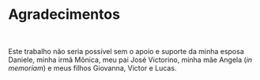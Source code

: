 # **Agradecimentos** {#agradecimentos .unnumbered}

```{=latex}
\markboth{}{}
```

<br>

Este trabalho não seria possível sem o apoio e suporte da minha esposa Daniele, minha irmã Mônica, meu pai José Victorino, minha mãe Angela (*in memoriam*) e meus filhos Giovanna, Victor e Lucas.

<br>
